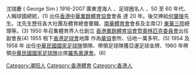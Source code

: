 沈瑞慶 ( George Sim ) 1916-2007 廣東澄海人 、足球圈名人 、50 至 60 年代、人稱球國總統，(1)
出任[[香港中華業餘體育協會|香港中華業餘體育協會]]會長 達 20 年。後交捧給[[何肇陵|何肇陵]]先生。沈先生歷任各大社團及體育總會要職、[[南華體育會|南華體育會]]會長及主席(2) [[東華三院|東華三院]]總理等。(3)
1950 年召集體育界人仕創立 [[香港業餘體育協會暨奧林匹克委員會|香港業餘體育協會暨奧林匹克委員會]]出任副會長(4)
1955 租下[[香港足球會|香港足球會]]地庫 作為[[香港中華業餘體育協會|華協]]會所、佔地一萬多呎、(5) 
1954 及 1958 年 出任[[中華民國國家足球隊|中華民國國家足球隊]]領隊、帶領足球隊獲亞運足球金牌、1960 年帶領[[中華民國國家足球隊|中華民國國家足球隊]]出席[[羅馬奧運會|羅馬奧運會]]。(6)

[[Category:潮阳人|Category:潮阳人]]
[[Category:香港體育|Category:香港體育]]
[[Category:香港人|Category:香港人]]
